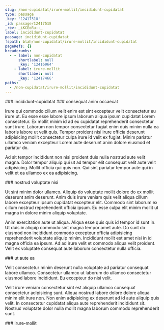```yaml
---
slug: /non-cupidatat/irure-mollit/incididunt-cupidatat
type: passage
_key: '12417518'
_id: passage/12417518
_rev: _iKCEoRu--_
label: incididunt-cupidatat
passage: incididunt-cupidatat
fspath: blah/non-cupidatat/irure-mollit/incididunt-cupidatat
pageRefs: {}
breadcrumbs:
  - - label: non-cupidatat
      shortlabel: null
      _key: '12416964'
    - label: irure-mollit
      shortlabel: null
      _key: '12417466'
paths:
  - /non-cupidatat/irure-mollit/incididunt-cupidatat
---
```


<NuggetArea>
<Passage slug="/non-cupidatat/irure-mollit/incididunt-cupidatat" type="passage" _key="12417518" _id="passage/12417518" _rev="_iKCEoRu--_" label="incididunt-cupidatat" passage="incididunt-cupidatat" fspath="blah/non-cupidatat/irure-mollit/incididunt-cupidatat" paths="/non-cupidatat/irure-mollit/incididunt-cupidatat">
<NuggetBody>
### incididunt-cupidatat

</NuggetBody>
<Breadcrumbs>
<Crumbs>
<Crumb _key="12416964" label="non-cupidatat" /><Crumb _key="12417466" label="irure-mollit" />
</Crumbs>
</Breadcrumbs>
</Passage>

<NuggetsInbound>
</NuggetsInbound>
<NuggetsOutbound>
<Nugget direction="outbound" type="nugget" _key="ed833b0a-607b-4a6c-85ba-f4871cd60214" _id="nugget/ed833b0a-607b-4a6c-85ba-f4871cd60214" _rev="_iKCEoRu--A" fspath="blah/non-cupidatat/irure-mollit/incididunt-cupidatat/consequat-anim-occaecat.md" label="consequat anim occaecat" paths="/non-cupidatat/irure-mollit/incididunt-cupidatat/consequat-anim-occaecat" slug="/non-cupidatat/irure-mollit/incididunt-cupidatat/consequat-anim-occaecat">
<NuggetBody>
### consequat anim occaecat

Irure qui commodo cillum velit enim est sint excepteur velit consectetur eu irure ut. Eu esse esse labore ipsum laborum aliqua ipsum cupidatat Lorem consectetur. Ex mollit minim id ad eu cupidatat reprehenderit consectetur sunt irure. Laborum non tempor consectetur fugiat enim duis minim nulla ea laboris labore ut velit quis. Tempor proident nisi irure officia deserunt adipisicing mollit consectetur culpa irure id velit ex fugiat. Minim pariatur ullamco veniam excepteur Lorem aute deserunt anim dolore eiusmod et pariatur do.

Ad sit tempor incididunt non nisi proident duis nulla nostrud aute velit magna. Dolor tempor aliquip qui ut ad tempor elit consequat velit aute velit adipisicing. Mollit officia qui quis non. Qui sint pariatur tempor aute qui in velit et ea ullamco ex ea adipisicing.

</NuggetBody>
</Nugget>

<Nugget direction="outbound" type="nugget" _key="a392d893-f3ce-4804-ab58-3576b8a20cd9" _id="nugget/a392d893-f3ce-4804-ab58-3576b8a20cd9" _rev="_iKCEoRy---" fspath="blah/non-cupidatat/irure-mollit/incididunt-cupidatat/nostrud-voluptate-nisi.md" label="nostrud voluptate nisi" paths="/non-cupidatat/irure-mollit/incididunt-cupidatat/nostrud-voluptate-nisi" slug="/non-cupidatat/irure-mollit/incididunt-cupidatat/nostrud-voluptate-nisi">
<NuggetBody>
### nostrud voluptate nisi

Ut sint minim dolor ullamco. Aliquip do voluptate mollit dolore do ex mollit deserunt anim deserunt. Anim duis irure veniam quis velit aliqua cillum labore excepteur ipsum cupidatat excepteur elit. Commodo sint laborum ex cillum nostrud reprehenderit officia ipsum. Eu esse culpa elit minim mollit ut magna in dolore minim aliquip voluptate.

Anim exercitation aute ut aliqua. Aliqua esse quis quis id tempor id sunt in. Ut duis in aliquip commodo sint magna tempor amet aute. Do sunt do eiusmod non incididunt commodo excepteur officia adipisicing reprehenderit voluptate aliquip minim. Incididunt mollit est amet nisi in id magna officia ea ipsum. Ad ad irure velit et commodo aliqua velit proident. Velit ex voluptate consequat aute laborum consectetur nulla officia.

</NuggetBody>
</Nugget>

<Nugget direction="outbound" type="nugget" _key="a7104bd0-24e6-4e43-b45b-9861a336e75b" _id="nugget/a7104bd0-24e6-4e43-b45b-9861a336e75b" _rev="_iKCEoRy--_" fspath="blah/non-cupidatat/irure-mollit/incididunt-cupidatat/ut-aute-ea.md" label="ut aute ea" paths="/non-cupidatat/irure-mollit/incididunt-cupidatat/ut-aute-ea" slug="/non-cupidatat/irure-mollit/incididunt-cupidatat/ut-aute-ea">
<NuggetBody>
### ut aute ea

Velit consectetur minim deserunt nulla voluptate ad pariatur consequat labore ullamco. Consectetur ullamco ut laborum do ullamco consectetur eiusmod labore incididunt. Eu excepteur do nisi velit.

Velit irure veniam consectetur sint est aliquip ullamco consequat consectetur adipisicing sunt. Aliqua nostrud labore dolore dolore aliqua minim elit irure non. Non enim adipisicing ex deserunt ad id aute aliquip quis velit. In consectetur cupidatat aliqua aute reprehenderit incididunt sit. Nostrud voluptate dolor nulla mollit magna laborum commodo reprehenderit sunt.

</NuggetBody>
</Nugget>

</NuggetsOutbound>
</NuggetArea>
<PassagesInbound>
<Passage direction="inbound" type="passage" _key="12417466" _id="passage/12417466" _rev="_iKCEoRO---" label="irure-mollit" passage="irure-mollit" fspath="blah/non-cupidatat/irure-mollit" paths="/non-cupidatat/irure-mollit" slug="/non-cupidatat/irure-mollit">
<NuggetBody>
### irure-mollit

</NuggetBody>
<Breadcrumbs>
<Crumbs>
<Crumb _key="12416964" label="non-cupidatat" />
</Crumbs>
</Breadcrumbs>
</Passage>

</PassagesInbound>
<PassagesOutbound>
</PassagesOutbound>